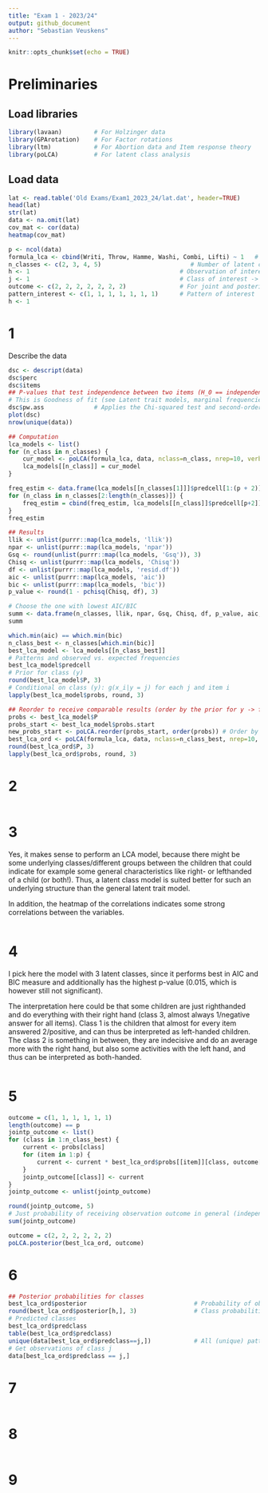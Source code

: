 ```yaml
---
title: "Exam 1 - 2023/24"
output: github_document
author: "Sebastian Veuskens"
---
```


```r
knitr::opts_chunk$set(echo = TRUE)
```

# Preliminaries 
## Load libraries 

```r
library(lavaan)         # For Holzinger data 
library(GPArotation)    # For Factor rotations 
library(ltm)            # For Abortion data and Item response theory 
library(poLCA)          # For latent class analysis 
```

## Load data 

```r
lat <- read.table('Old Exams/Exam1_2023_24/lat.dat', header=TRUE)
head(lat)
str(lat)
data <- na.omit(lat) 
cov_mat <- cor(data)
heatmap(cov_mat)

p <- ncol(data)
formula_lca <- cbind(Writi, Throw, Hamme, Washi, Combi, Lifti) ~ 1   # Formula of which columns/variables to include from the data 
n_classes <- c(2, 3, 4, 5)                         # Number of latent classes 
h <- 1                                          # Observation of interest (specific pattern) 
j <- 1                                          # Class of interest -> Absolute value, not relative position here! 
outcome <- c(2, 2, 2, 2, 2, 2, 2)               # For joint and posterior probability estimation 
pattern_interest <- c(1, 1, 1, 1, 1, 1, 1)      # Pattern of interest  
h <- 1                  
```

# 1

Describe the data 
```r
dsc <- descript(data)
dsc$perc 
dsc$items 
## P-values that test independence between two items (H_0 == independent)
# This is Goodness of fit (see Latent trait models, marginal frequencies)
dsc$pw.ass              # Applies the Chi-squared test and second-order margins to check for positive correlation in the data (not in the model!)
plot(dsc)
nrow(unique(data))

## Computation 
lca_models <- list() 
for (n_class in n_classes) {
    cur_model <- poLCA(formula_lca, data, nclass=n_class, nrep=10, verbose=FALSE)
    lca_models[[n_class]] = cur_model
}

freq_estim <- data.frame(lca_models[[n_classes[1]]]$predcell[1:(p + 2)])
for (n_class in n_classes[2:length(n_classes)]) {
    freq_estim = cbind(freq_estim, lca_models[[n_class]]$predcell[p+2])
}
freq_estim

## Results 
llik <- unlist(purrr::map(lca_models, 'llik'))
npar <- unlist(purrr::map(lca_models, 'npar'))
Gsq <- round(unlist(purrr::map(lca_models, 'Gsq')), 3)
Chisq <- unlist(purrr::map(lca_models, 'Chisq'))
df <- unlist(purrr::map(lca_models, 'resid.df'))
aic <- unlist(purrr::map(lca_models, 'aic'))
bic <- unlist(purrr::map(lca_models, 'bic'))
p_value <- round(1 - pchisq(Chisq, df), 3)

# Choose the one with lowest AIC/BIC 
summ <- data.frame(n_classes, llik, npar, Gsq, Chisq, df, p_value, aic, bic)
summ

which.min(aic) == which.min(bic)
n_class_best <- n_classes[which.min(bic)]
best_lca_model <- lca_models[[n_class_best]]
# Patterns and observed vs. expected frequencies 
best_lca_model$predcell 
# Prior for class (y)
round(best_lca_model$P, 3)
# Conditional on class (y): g(x_i|y = j) for each j and item i 
lapply(best_lca_model$probs, round, 3)

## Reorder to receive comparable results (order by the prior for y -> from lowest to highest)
probs <- best_lca_model$P 
probs_start <- best_lca_model$probs.start
new_probs_start <- poLCA.reorder(probs_start, order(probs)) # Order by final probabilities received 
best_lca_ord <- poLCA(formula_lca, data, nclass=n_class_best, nrep=10, probs.start=new_probs_start, verbose=FALSE)
round(best_lca_ord$P, 3)
lapply(best_lca_ord$probs, round, 3) 
```

# 2

```r

```

# 3

Yes, it makes sense to perform an LCA model, because there might be some underlying 
classes/different groups between the children that could indicate for example some general characteristics 
like right- or lefthanded of a child (or both!). Thus, a latent class model is suited better for such an 
underlying structure than the general latent trait model. 

In addition, the heatmap of the correlations indicates some strong correlations between the variables. 

```r

```

# 4

I pick here the model with 3 latent classes, since it performs best in AIC and BIC measure 
and additionally has the highest p-value (0.015, which is however still not significant). 

The interpretation here could be that some children are just righthanded and do everything with 
their right hand (class 3, almost always 1/negative answer for all items). 
Class 1 is the children that almost for every item answered 2/positive, and can thus 
be interpreted as left-handed children.
The class 2 is something in between, they are indecisive and do an average more with the right hand,
but also some activities with the left hand, and thus can be interpreted as both-handed. 

```r

```

# 5

```r
outcome = c(1, 1, 1, 1, 1, 1)
length(outcome) == p
jointp_outcome <- list() 
for (class in 1:n_class_best) {
    current <- probs[class]
    for (item in 1:p) {
        current <- current * best_lca_ord$probs[[item]][class, outcome[item]]
    }
    jointp_outcome[[class]] <- current 
}
jointp_outcome <- unlist(jointp_outcome)

round(jointp_outcome, 5)
# Just probability of receiving observation outcome in general (independent of class) f(x) 
sum(jointp_outcome)

outcome = c(2, 2, 2, 2, 2, 2)
poLCA.posterior(best_lca_ord, outcome)
```

# 6

```r
## Posterior probabilities for classes 
best_lca_ord$posterior                              # Probability of observation h (rows) to be in class j (columns)
round(best_lca_ord$posterior[h,], 3)                # Class probabilities for observation h 
# Predicted classes 
best_lca_ord$predclass 
table(best_lca_ord$predclass)
unique(data[best_lca_ord$predclass==j,])            # All (unique) patterns that are predicted to be class j in the data  
# Get observations of class j 
data[best_lca_ord$predclass == j,]
```

# 7

```r

```

# 8

```r

```

# 9 

```r

```